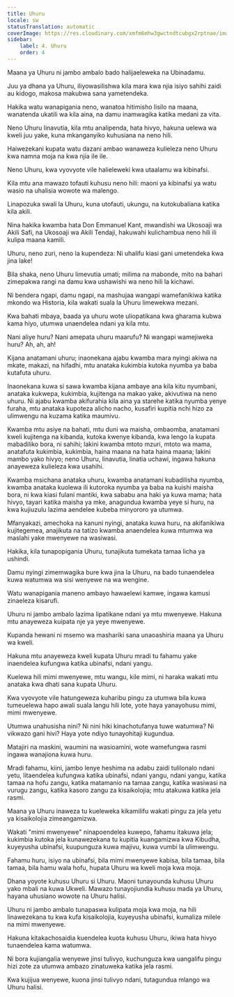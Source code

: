 ```yaml
---
title: Uhuru
locale: sw
statusTranslation: automatic
coverImage: https://res.cloudinary.com/xmfm6mhw3gwctndtcubgx2rptnae/image/upload/v1741354419/small_cover_la_gran_rebelion_28716e29d2.webp
sidebar:
    label: 4. Uhuru
    order: 4
---
```

Maana ya Uhuru ni jambo ambalo bado halijaeleweka na Ubinadamu.

Juu ya dhana ya Uhuru, iliyowasilishwa kila mara kwa njia isiyo sahihi zaidi au kidogo, makosa makubwa sana yametendeka.

Hakika watu wanapigania neno, wanatoa hitimisho lisilo na maana, wanatenda ukatili wa kila aina, na damu inamwagika katika medani za vita.

Neno Uhuru linavutia, kila mtu analipenda, hata hivyo, hakuna uelewa wa kweli juu yake, kuna mkanganyiko kuhusiana na neno hili.

Haiwezekani kupata watu dazani ambao wanaweza kulieleza neno Uhuru kwa namna moja na kwa njia ile ile.

Neno Uhuru, kwa vyovyote vile halieleweki kwa utaalamu wa kibinafsi.

Kila mtu ana mawazo tofauti kuhusu neno hili: maoni ya kibinafsi ya watu wasio na uhalisia wowote wa malengo.

Linapozuka swali la Uhuru, kuna utofauti, ukungu, na kutokubaliana katika kila akili.

Nina hakika kwamba hata Don Emmanuel Kant, mwandishi wa Ukosoaji wa Akili Safi, na Ukosoaji wa Akili Tendaji, hakuwahi kulichambua neno hili ili kulipa maana kamili.

Uhuru, neno zuri, neno la kupendeza: Ni uhalifu kiasi gani umetendeka kwa jina lake!

Bila shaka, neno Uhuru limevutia umati; milima na mabonde, mito na bahari zimepakwa rangi na damu kwa ushawishi wa neno hili la kichawi.

Ni bendera ngapi, damu ngapi, na mashujaa wangapi wamefanikiwa katika mkondo wa Historia, kila wakati suala la Uhuru limewekwa mezani.

Kwa bahati mbaya, baada ya uhuru wote uliopatikana kwa gharama kubwa kama hiyo, utumwa unaendelea ndani ya kila mtu.

Nani aliye huru? Nani amepata uhuru maarufu? Ni wangapi wamejiweka huru? Ah, ah, ah!

Kijana anatamani uhuru; inaonekana ajabu kwamba mara nyingi akiwa na mkate, makazi, na hifadhi, mtu anataka kukimbia kutoka nyumba ya baba kutafuta uhuru.

Inaonekana kuwa si sawa kwamba kijana ambaye ana kila kitu nyumbani, anataka kukwepa, kukimbia, kujitenga na makao yake, akivutiwa na neno uhuru. Ni ajabu kwamba akifurahia kila aina ya starehe katika nyumba yenye furaha, mtu anataka kupoteza alicho nacho, kusafiri kupitia nchi hizo za ulimwengu na kuzama katika maumivu.

Kwamba mtu asiye na bahati, mtu duni wa maisha, ombaomba, anatamani kweli kujitenga na kibanda, kutoka kwenye kibanda, kwa lengo la kupata mabadiliko bora, ni sahihi; lakini kwamba mtoto mzuri, mtoto wa mama, anatafuta kukimbia, kukimbia, haina maana na hata haina maana; lakini mambo yako hivyo; neno Uhuru, linavutia, linatia uchawi, ingawa hakuna anayeweza kulieleza kwa usahihi.

Kwamba msichana anataka uhuru, kwamba anatamani kubadilisha nyumba, kwamba anataka kuolewa ili kutoroka nyumba ya baba na kuishi maisha bora, ni kwa kiasi fulani mantiki, kwa sababu ana haki ya kuwa mama; hata hivyo, tayari katika maisha ya mke, anagundua kwamba yeye si huru, na kwa kujiuzulu lazima aendelee kubeba minyororo ya utumwa.

Mfanyakazi, amechoka na kanuni nyingi, anataka kuwa huru, na akifanikiwa kujitegemea, anajikuta na tatizo kwamba anaendelea kuwa mtumwa wa maslahi yake mwenyewe na wasiwasi.

Hakika, kila tunapopigania Uhuru, tunajikuta tumekata tamaa licha ya ushindi.

Damu nyingi zimemwagika bure kwa jina la Uhuru, na bado tunaendelea kuwa watumwa wa sisi wenyewe na wa wengine.

Watu wanapigania maneno ambayo hawaelewi kamwe, ingawa kamusi zinaeleza kisarufi.

Uhuru ni jambo ambalo lazima lipatikane ndani ya mtu mwenyewe. Hakuna mtu anayeweza kuipata nje ya yeye mwenyewe.

Kupanda hewani ni msemo wa mashariki sana unaoashiria maana ya Uhuru wa kweli.

Hakuna mtu anayeweza kweli kupata Uhuru mradi tu fahamu yake inaendelea kufungwa katika ubinafsi, ndani yangu.

Kuelewa hili mimi mwenyewe, mtu wangu, kile mimi, ni haraka wakati mtu anataka kwa dhati sana kupata Uhuru.

Kwa vyovyote vile hatungeweza kuharibu pingu za utumwa bila kuwa tumeuelewa hapo awali suala langu hili lote, yote haya yanayohusu mimi, mimi mwenyewe.

Utumwa unahusisha nini? Ni nini hiki kinachotufanya tuwe watumwa? Ni vikwazo gani hivi? Haya yote ndiyo tunayohitaji kugundua.

Matajiri na maskini, waumini na wasioamini, wote wamefungwa rasmi ingawa wanajiona kuwa huru.

Mradi fahamu, kiini, jambo lenye heshima na adabu zaidi tulilonalo ndani yetu, litaendelea kufungwa katika ubinafsi, ndani yangu, ndani yangu, katika tamaa na hofu zangu, katika matamanio na tamaa zangu, katika wasiwasi na vurugu zangu, katika kasoro zangu za kisaikolojia; mtu atakuwa katika jela rasmi.

Maana ya Uhuru inaweza tu kueleweka kikamilifu wakati pingu za jela yetu ya kisaikolojia zimeangamizwa.

Wakati "mimi mwenyewe" ninapoendelea kuwepo, fahamu itakuwa jela; kukimbia kutoka jela kunawezekana tu kupitia kuangamizwa kwa Kibudha, kuyeyusha ubinafsi, kuupunguza kuwa majivu, kuwa vumbi la ulimwengu.

Fahamu huru, isiyo na ubinafsi, bila mimi mwenyewe kabisa, bila tamaa, bila tamaa, bila hamu wala hofu, hupata Uhuru wa kweli moja kwa moja.

Dhana yoyote kuhusu Uhuru si Uhuru. Maoni tunayounda kuhusu Uhuru yako mbali na kuwa Ukweli. Mawazo tunayojiundia kuhusu mada ya Uhuru, hayana uhusiano wowote na Uhuru halisi.

Uhuru ni jambo ambalo tunapaswa kulipata moja kwa moja, na hili linawezekana tu kwa kufa kisaikolojia, kuyeyusha ubinafsi, kumaliza milele na mimi mwenyewe.

Hakuna kitakachosaidia kuendelea kuota kuhusu Uhuru, ikiwa hata hivyo tunaendelea kama watumwa.

Ni bora kujiangalia wenyewe jinsi tulivyo, kuchunguza kwa uangalifu pingu hizi zote za utumwa ambazo zinatuweka katika jela rasmi.

Kwa kujijua wenyewe, kuona jinsi tulivyo ndani, tutagundua mlango wa Uhuru halisi.

